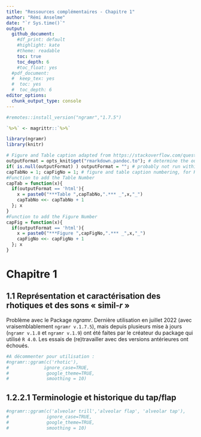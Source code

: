 ```yaml
---
title: "Ressources complémentaires - Chapitre 1"
author: "Rémi Anselme"
date: "`r Sys.time()`"
output:
  github_document:
    #df_print: default
    #highlight: kate
    #theme: readable
    toc: true
    toc_depth: 6
    #toc_float: yes
  #pdf_document: 
  #  keep_tex: yes
  #  toc: yes
  #  toc_depth: 6
editor_options:
  chunk_output_type: console
---
```



```r

#remotes::install_version("ngramr","1.7.5")

`%>%` <- magrittr::`%>%`

library(ngramr)
library(knitr)

# Figure and Table caption adapted from https://stackoverflow.com/questions/37116632/rmarkdown-html-number-figures: 
outputFormat = opts_knit$get("rmarkdown.pandoc.to"); # determine the output format of the document
if( is.null(outputFormat) ) outputFormat = ""; # probably not run within knittr
capTabNo = 1; capFigNo = 1; # figure and table caption numbering, for HTML do it manually
#Function to add the Table Number
capTab = function(x){
  if(outputFormat == 'html'){
    x = paste0("***Table ",capTabNo,".*** _",x,"_")
    capTabNo <<- capTabNo + 1
  }; x
}
#Function to add the Figure Number
capFig = function(x){
  if(outputFormat == 'html'){
    x = paste0("***Figure ",capFigNo,".*** _",x,"_")
    capFigNo <<- capFigNo + 1
  }; x
}
```

# Chapitre 1

## 1.1 Représentation et caractérisation des rhotiques et des sons « simil-*r* »

Problème avec le Package *ngramr*. Dernière utilisation en juillet 2022 (avec vraisemblablement `ngramr v.1.7.5`), mais depuis plusieurs mise à jours (`ngramr v.1.8` et `ngramr v.1.9`) ont été faites par le créateur du package qui utilisé `R 4.0`. Les essais de (re)travailler avec des versions antérieures ont échoués.

```r

#A décommenter pour utilisation :
#ngramr::ggram(c('rhotic'),
#             ignore_case=TRUE,
#              google_theme=TRUE,
#              smoothing = 10)
```

## 1.2.2.1 Terminologie et historique du tap/flap

```r

#ngramr::ggram(c('alveolar trill','alveolar flap', 'alveolar tap'),
#              ignore_case=TRUE,
#              google_theme=TRUE,
#              smoothing = 10)

```

